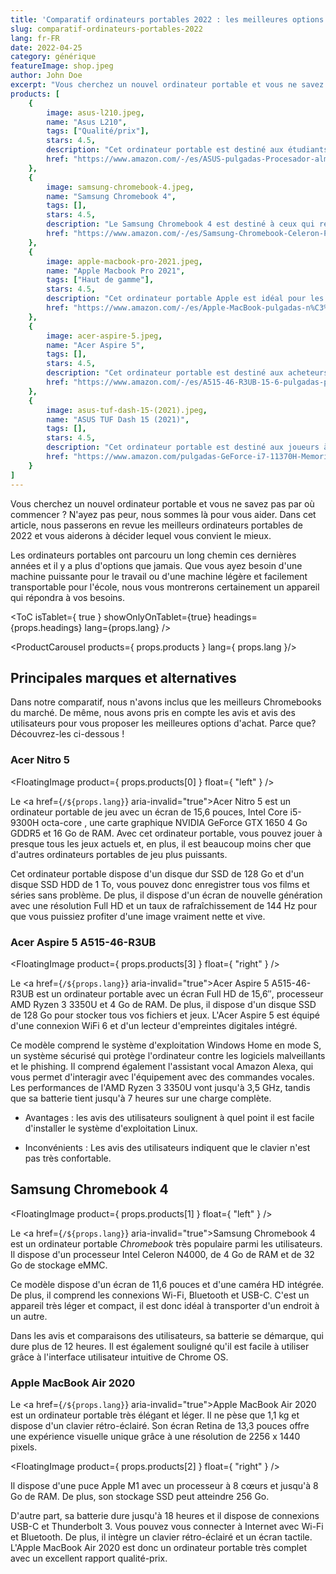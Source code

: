 ```yaml
---
title: 'Comparatif ordinateurs portables 2022 : les meilleures options du marché'
slug: comparatif-ordinateurs-portables-2022
lang: fr-FR
date: 2022-04-25
category: générique
featureImage: shop.jpeg
author: John Doe
excerpt: "Vous cherchez un nouvel ordinateur portable et vous ne savez pas par où commencer ? N'ayez pas peur, nous sommes là pour vous aider. Dans cet article, nous passerons en revue les meilleurs ordinateurs portables de 2022 et vous aiderons à décider lequel vous convient le mieux."
products: [
    {
        image: asus-l210.jpeg,
        name: "Asus L210",
        tags: ["Qualité/prix"],
        stars: 4.5,
        description: "Cet ordinateur portable est destiné aux étudiants et à ceux qui recherchent un ordinateur léger et abordable.",
        href: "https://www.amazon.com/-/es/ASUS-pulgadas-Procesador-almacenamiento-L210MA-DB02/dp/B09HX29TPY/ref=zg_bs_565108_1/147-1202366-7708134?pd_rd_i=B09HX29TPY&psc=1"
    }, 
    {
        image: samsung-chromebook-4.jpeg,
        name: "Samsung Chromebook 4",
        tags: [],
        stars: 4.5,
        description: "Le Samsung Chromebook 4 est destiné à ceux qui recherchent un ordinateur compact, léger et abordable pour des tâches Internet et bureautiques simples.",
        href: "https://www.amazon.com/-/es/Samsung-Chromebook-Celeron-Procesador-Gigabit/dp/B07XQQTVS3"
    }, 
    {
        image: apple-macbook-pro-2021.jpeg,
        name: "Apple Macbook Pro 2021",
        tags: ["Haut de gamme"],
        stars: 4.5,
        description: "Cet ordinateur portable Apple est idéal pour les utilisateurs professionnels de l'informatique et de la conception qui ont besoin d'un ordinateur puissant et fiable.",
        href: "https://www.amazon.com/-/es/Apple-MacBook-pulgadas-n%C3%BAcleos-color/dp/B09JQKBQSB"
    }, 
    {
        image: acer-aspire-5.jpeg,
        name: "Acer Aspire 5",
        tags: [],
        stars: 4.5,
        description: "Cet ordinateur portable est destiné aux acheteurs à petit budget à la recherche d'un ordinateur portable à usage général.",
        href: "https://www.amazon.com/-/es/A515-46-R3UB-15-6-pulgadas-procesador-retroiluminado-Windows-11/dp/B09HVC79PC"
    }, 
    {
        image: asus-tuf-dash-15-(2021).jpeg,
        name: "ASUS TUF Dash 15 (2021)",
        tags: [],
        stars: 4.5,
        description: "Cet ordinateur portable est destiné aux joueurs à la recherche d'un ordinateur portable mince et compact capable d'offrir des performances multitâches et de jeu fluides.",
        href: "https://www.amazon.com/pulgadas-GeForce-i7-11370H-Memoria-TUF516PE-AB73/dp/B08XPC3WFQ"
    }
]
---
```


Vous cherchez un nouvel ordinateur portable et vous ne savez pas par où commencer ? N'ayez pas peur, nous sommes là pour vous aider. Dans cet article, nous passerons en revue les meilleurs ordinateurs portables de 2022 et vous aiderons à décider lequel vous convient le mieux.

Les ordinateurs portables ont parcouru un long chemin ces dernières années et il y a plus d'options que jamais. Que vous ayez besoin d'une machine puissante pour le travail ou d'une machine légère et facilement transportable pour l'école, nous vous montrerons certainement un appareil qui répondra à vos besoins.

<ToC isTablet={ true } showOnlyOnTablet={true} headings={props.headings} lang={props.lang} />

<ProductCarousel products={ props.products } lang={ props.lang }/>

## Principales marques et alternatives

Dans notre comparatif, nous n'avons inclus que les meilleurs Chromebooks du marché. De même, nous avons pris en compte les avis et avis des utilisateurs pour vous proposer les meilleures options d'achat. Parce que? Découvrez-les ci-dessous !

### Acer Nitro 5

<FloatingImage product={ props.products[0] } float={ "left" } />

Le <a href={`/${props.lang}`} aria-invalid="true">Acer Nitro 5</a> est un ordinateur portable de jeu avec un écran de 15,6 pouces, Intel Core i5- 9300H octa-core , une carte graphique NVIDIA GeForce GTX 1650 4 Go GDDR5 et 16 Go de RAM. Avec cet ordinateur portable, vous pouvez jouer à presque tous les jeux actuels et, en plus, il est beaucoup moins cher que d'autres ordinateurs portables de jeu plus puissants.

Cet ordinateur portable dispose d'un disque dur SSD de 128 Go et d'un disque SSD HDD de 1 To, vous pouvez donc enregistrer tous vos films et séries sans problème. De plus, il dispose d'un écran de nouvelle génération avec une résolution Full HD et un taux de rafraîchissement de 144 Hz pour que vous puissiez profiter d'une image vraiment nette et vive.

### Acer Aspire 5 A515-46-R3UB


<FloatingImage product={ props.products[3] } float={ "right" } />

Le <a href={`/${props.lang}`} aria-invalid="true">Acer Aspire 5 A515-46-R3UB</a> est un ordinateur portable avec un écran Full HD de 15,6″, processeur AMD Ryzen 3 3350U et 4 Go de RAM. De plus, il dispose d'un disque SSD de 128 Go pour stocker tous vos fichiers et jeux. L'Acer Aspire 5 est équipé d'une connexion WiFi 6 et d'un lecteur d'empreintes digitales intégré.

Ce modèle comprend le système d'exploitation Windows Home en mode S, un système sécurisé qui protège l'ordinateur contre les logiciels malveillants et le phishing. Il comprend également l'assistant vocal Amazon Alexa, qui vous permet d'interagir avec l'équipement avec des commandes vocales. Les performances de l'AMD Ryzen 3 3350U vont jusqu'à 3,5 GHz, tandis que sa batterie tient jusqu'à 7 heures sur une charge complète.

* Avantages : les avis des utilisateurs soulignent à quel point il est facile d'installer le système d'exploitation Linux.

* Inconvénients : Les avis des utilisateurs indiquent que le clavier n'est pas très confortable.

## Samsung Chromebook 4


<FloatingImage product={ props.products[1] } float={ "left" } />

Le <a href={`/${props.lang}`} aria-invalid="true">Samsung Chromebook 4</a> est un ordinateur portable _Chromebook_ très populaire parmi les utilisateurs. Il dispose d'un processeur Intel Celeron N4000, de 4 Go de RAM et de 32 ​​Go de stockage eMMC.

Ce modèle dispose d'un écran de 11,6 pouces et d'une caméra HD intégrée. De plus, il comprend les connexions Wi-Fi, Bluetooth et USB-C. C'est un appareil très léger et compact, il est donc idéal à transporter d'un endroit à un autre.

Dans les avis et comparaisons des utilisateurs, sa batterie se démarque, qui dure plus de 12 heures. Il est également souligné qu'il est facile à utiliser grâce à l'interface utilisateur intuitive de Chrome OS.

### Apple MacBook Air 2020

Le <a href={`/${props.lang}`} aria-invalid="true">Apple MacBook Air 2020</a> est un ordinateur portable très élégant et léger. Il ne pèse que 1,1 kg et dispose d'un clavier rétro-éclairé. Son écran Retina de 13,3 pouces offre une expérience visuelle unique grâce à une résolution de 2256 x 1440 pixels.

<FloatingImage product={ props.products[2] } float={ "right" } />

Il dispose d'une puce Apple M1 avec un processeur à 8 cœurs et jusqu'à 8 Go de RAM. De plus, son stockage SSD peut atteindre 256 Go.

D'autre part, sa batterie dure jusqu'à 18 heures et il dispose de connexions USB-C et Thunderbolt 3. Vous pouvez vous connecter à Internet avec Wi-Fi et Bluetooth. De plus, il intègre un clavier rétro-éclairé et un écran tactile. L'Apple MacBook Air 2020 est donc un ordinateur portable très complet avec un excellent rapport qualité-prix.